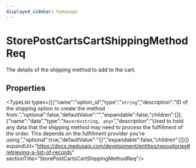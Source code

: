 ```yaml
---
displayed_sidebar: homepage
---
```



# StorePostCartsCartShippingMethodReq

The details of the shipping method to add to the cart.

## Properties

<TypeList types={[{"name":"option_id","type":"`string`","description":"ID of the shipping option to create the method from.","optional":false,"defaultValue":"","expandable":false,"children":[]},{"name":"data","type":"`Record<string, any>`","description":"Used to hold any data that the shipping method may need to process the fulfillment of the order. This depends on the fulfillment provider you're using.","optional":true,"defaultValue":"{}","expandable":false,"children":[]}]} expandUrl="https://docs.medusajs.com/development/entities/repositories#retrieving-a-list-of-records" sectionTitle="StorePostCartsCartShippingMethodReq"/>
